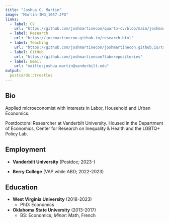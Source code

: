 ```yaml
---
title: "Joshua C. Martin"
image: "Martin-IMG_1657.JPG"
links:
  - label: CV
    url: "https://github.com/joshmartinecon/quarto-cv/blob/main/joshmartin_cv.pdf"
  - label: Research
    url: "https://joshmartinecon.github.io/research.html"
  - label: Teaching
    url: "https://github.com/joshmartinecon/joshmartinecon.github.io/tree/main/teaching"
  - label: GitHub
    url: "https://github.com/joshmartinecon?tab=repositories"
  - label: Email
    url: "mailto:joshua.martin@vanderbilt.edu"
output:
  postcards::trestles
---
```

 
## Bio

Applied microeconomist with interests in Labor, Household and Urban Economics.

Postdoctoral Researcher at Vanderbilt University. Housed in the Department of Economics, Center for Research on Inequality & Health and the LGBTQ+ Policy Lab.

## Employment

* **Vanderbilt University** (Postdoc; 2023-)

* **Berry College** (VAP while ABD; 2022-2023)

## Education

* **West Virginia University** (2018-2023)
    * PhD: Economics

* **Oklahoma State University** (2013-2017)
    * BS: Economics; *Minor*: Math, French